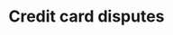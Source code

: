 ---
title: Credit card disputes
description: "Learn how to create a checkout link for your whop"
---